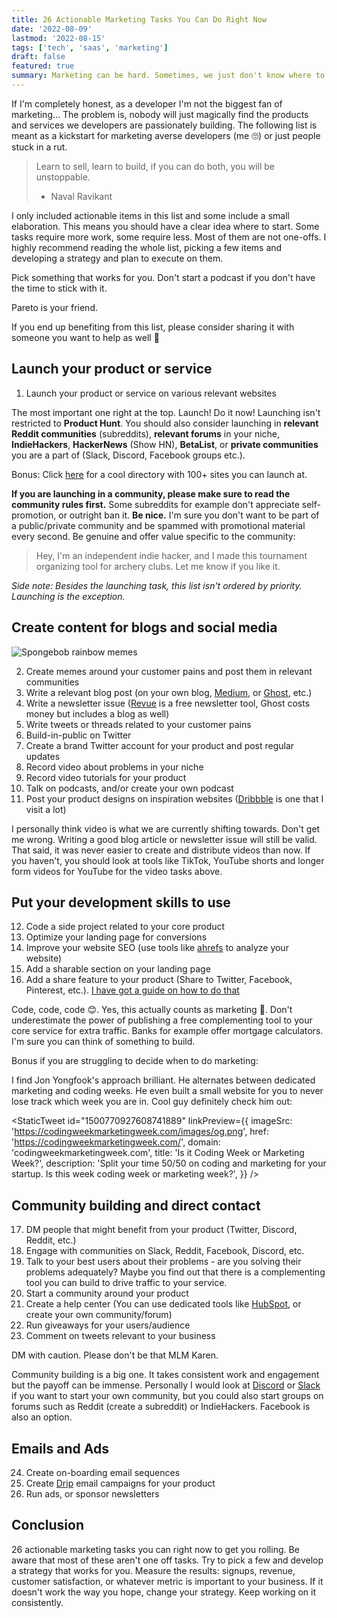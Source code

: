 ```yaml
---
title: 26 Actionable Marketing Tasks You Can Do Right Now
date: '2022-08-09'
lastmod: '2022-08-15'
tags: ['tech', 'saas', 'marketing']
draft: false
featured: true
summary: Marketing can be hard. Sometimes, we just don't know where to start or are stuck in a rut. This is a curated list of 26 actionable marketing tasks for devs.
---
```


If I'm completely honest, as a developer I'm not the biggest fan of marketing... The problem is, nobody will
just magically find the products and services we developers are passionately building. The following list is
meant as a kickstart for marketing averse developers (me 🙄) or just people stuck in a rut.

> Learn to sell, learn to build, if you can do both, you will be unstoppable.
>
> - Naval Ravikant

I only included actionable items in this list and some include a small elaboration. This means you should have a clear
idea where to start. Some tasks require more work, some require less. Most of them are not one-offs. I highly recommend
reading the whole list, picking a few items and developing a strategy and plan to execute on them.

Pick something that works for you. Don't start a podcast if you don't have the time to stick with it.

<Highlight>Pareto is your friend.</Highlight>

If you end up benefiting from this list, please consider sharing it with someone you want to help as well 🙂

## Launch your product or service

1. Launch your product or service on various relevant websites

The most important one right at the top. Launch! Do it now! Launching isn't restricted to **Product Hunt**. You
should also consider launching in **relevant Reddit communities** (subreddits), **relevant forums** in your niche,
**IndieHackers**, **HackerNews** (Show HN), **BetaList**, or **private communities** you are a part of (Slack,
Discord, Facebook groups etc.).

Bonus: Click [here](https://www.eggradients.com/startup-directory) for a cool directory with 100+ sites you can
launch at.

**If you are launching in a community, please make sure to read the community rules first.** Some
subreddits for example don't appreciate self-promotion, or outright ban it. **Be nice.** I'm sure you don't want
to be part of a public/private community and be spammed with promotional material every second. Be genuine and
offer value specific to the community:

> Hey, I'm an independent indie hacker, and I made this tournament organizing tool for archery clubs.
> Let me know if you like it.

_Side note: Besides the launching task, this list isn't ordered by priority. Launching is the exception._

## Create content for blogs and social media

<Image
  alt="Spongebob rainbow memes"
  src="/static/img/blog/spongebob-memes.jpeg"
  className="h-auto w-full"
/>

2. Create memes around your customer pains and post them in relevant communities
3. Write a relevant blog post (on your own blog, [Medium](https://medium.com/creators), or [Ghost](https://ghost.org/), etc.)
4. Write a newsletter issue ([Revue](https://www.getrevue.co/) is a free newsletter tool, Ghost costs money but includes a blog as well)
5. Write tweets or threads related to your customer pains
6. Build-in-public on Twitter
7. Create a brand Twitter account for your product and post regular updates
8. Record video about problems in your niche
9. Record video tutorials for your product
10. Talk on podcasts, and/or create your own podcast
11. Post your product designs on inspiration websites ([Dribbble](https://dribbble.com/) is one that I visit a lot)

I personally think video is what we are currently shifting towards. Don't get me wrong. Writing a good blog
article or newsletter issue will still be valid. That said, it was never easier to create and distribute videos than now.
If you haven't, you should look at tools like TikTok, YouTube shorts and longer form videos for YouTube for the video
tasks above.

<NewsletterSubscribe />

## Put your development skills to use

12. Code a side project related to your core product
13. Optimize your landing page for conversions
14. Improve your website SEO (use tools like [ahrefs](https://ahrefs.com/) to analyze your website)
15. Add a sharable section on your landing page
16. Add a share feature to your product (Share to Twitter, Facebook, Pinterest, etc.). [I have got a guide on how to do that](/blog/implement-a-share-to-socials-feature-in-under-5-minutes)

Code, code, code 😊. Yes, this actually counts as marketing 🙌. Don't underestimate the power of publishing a free
complementing tool to your core service for extra traffic. Banks for example offer mortgage calculators. I'm sure
you can think of something to build.

<Highlight>Bonus if you are struggling to decide when to do marketing:</Highlight>

I find Jon Yongfook's approach brilliant. He alternates between dedicated marketing and coding weeks. He even built
a small website for you to never lose track which week you are in. Cool guy definitely check him out:

<StaticTweet
  id="1500770927608741889"
  linkPreview={{
    imageSrc: 'https://codingweekmarketingweek.com/images/og.png',
    href: 'https://codingweekmarketingweek.com/',
    domain: 'codingweekmarketingweek.com',
    title: 'Is it Coding Week or Marketing Week?',
    description:
      'Split your time 50/50 on coding and marketing for your startup. Is this week coding week or marketing week?',
  }}
/>

## Community building and direct contact

17. DM people that might benefit from your product (Twitter, Discord, Reddit, etc.)
18. Engage with communities on Slack, Reddit, Facebook, Discord, etc.
19. Talk to your best users about their problems - are you solving their problems adequately? Maybe you find out that there is a complementing tool you can build to drive traffic to your service.
20. Start a community around your product
21. Create a help center (You can use dedicated tools like [HubSpot](https://www.hubspot.com/knowledge-base), or create your own community/forum)
22. Run giveaways for your users/audience
23. Comment on tweets relevant to your business

<Highlight>DM with caution. Please don't be that MLM Karen.</Highlight>

Community building is a big one. It takes consistent work and engagement but the payoff can be immense. Personally
I would look at [Discord](https://discord.com/) or [Slack](https://slack.com/) if you want to start your own community,
but you could also start groups on forums such as Reddit (create a subreddit) or IndieHackers. Facebook is also an
option.

## Emails and Ads

24. Create on-boarding email sequences
25. Create [Drip](https://www.drip.com/) email campaigns for your product
26. Run ads, or sponsor newsletters

## Conclusion

26 actionable marketing tasks you can right now to get you rolling. Be aware that most of these aren't one off
tasks. Try to pick a few and develop a strategy that works for you. Measure the results: signups, revenue, customer
satisfaction, or whatever metric is important to your business. If it doesn't work the way you hope, change your
strategy. <Highlight>Keep working on it consistently.</Highlight>
